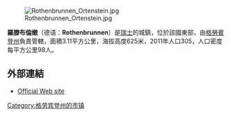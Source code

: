 [[Image:Rothenbrunnen_Ortenstein.jpg|right]]

'''羅滕布倫嫩'''（德语：'''Rothenbrunnen'''）是[[瑞士|瑞士]]的城鎮，位於該國東部，由[[格勞賓登州|格勞賓登州]]負責管轄，面積3.11平方公里，海拔高度625米，2011年人口305，人口密度每平方公里98人。

==外部連結==
* [http://www.rothenbrunnen.ch Official Web site] {{Wayback|url=http://www.rothenbrunnen.ch/ |date=20110611002425 }}

{{Switzerland-geo-stub}}
[[Category:格劳宾登州的市镇|Category:格劳宾登州的市镇]]